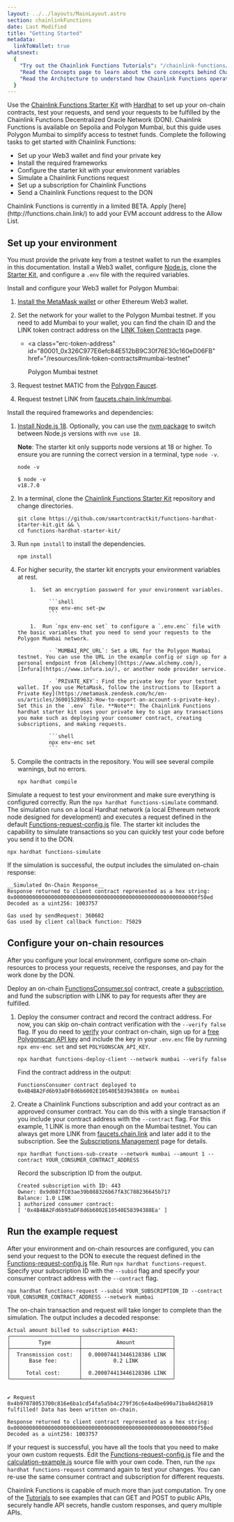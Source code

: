 ```yaml
---
layout: ../../layouts/MainLayout.astro
section: chainlinkFunctions
date: Last Modified
title: "Getting Started"
metadata:
  linkToWallet: true
whatsnext:
  {
    "Try out the Chainlink Functions Tutorials": "/chainlink-functions/tutorials/",
    "Read the Concepts page to learn about the core concepts behind Chainlink Functions": "/chainlink-functions/resources/concepts/",
    "Read the Architecture to understand how Chainlink Functions operates": "/chainlink-functions/resources/architecture/",
  }
---
```



Use the [Chainlink Functions Starter Kit](https://github.com/smartcontractkit/functions-hardhat-starter-kit) with [Hardhat](https://hardhat.org/) to set up your on-chain contracts, test your requests, and send your requests to be fulfilled by the Chainlink Functions Decentralized Oracle Network (DON). Chainlink Functions is available on Sepolia and Polygon Mumbai, but this guide uses Polygon Mumbai to simplify access to testnet funds. Complete the following tasks to get started with Chainlink Functions:

- Set up your Web3 wallet and find your private key
- Install the required frameworks
- Configure the starter kit with your environment variables
- Simulate a Chainlink Functions request
- Set up a subscription for Chainlink Functions
- Send a Chainlink Functions request to the DON

<Aside type="note" title="Request Access">
  Chainlink Functions is currently in a limited BETA. Apply [here](http://functions.chain.link/) to add your EVM account
  address to the Allow List.
</Aside>

## Set up your environment

You must provide the private key from a testnet wallet to run the examples in this documentation. Install a Web3 wallet, configure [Node.js](https://nodejs.org/en/download/), clone the [Starter Kit](https://github.com/smartcontractkit/functions-hardhat-starter-kit.git), and configure a `.env` file with the required variables.

Install and configure your Web3 wallet for Polygon Mumbai:

1. [Install the MetaMask wallet](/getting-started/deploy-your-first-contract#install-and-fund-your-metamask-wallet) or other Ethereum Web3 wallet.

1. Set the network for your wallet to the Polygon Mumbai testnet. If you need to add Mumbai to your wallet, you can find the chain ID and the LINK token contract address on the [LINK Token Contracts](/resources/link-token-contracts#mumbai-testnet) page.

   - <a
       class="erc-token-address"
       id="80001_0x326C977E6efc84E512bB9C30f76E30c160eD06FB"
       href="/resources/link-token-contracts#mumbai-testnet"
     >
       Polygon Mumbai testnet
     </a>

1. Request testnet MATIC from the [Polygon Faucet](https://faucet.polygon.technology/).

1. Request testnet LINK from [faucets.chain.link/mumbai](https://faucets.chain.link/mumbai).

Install the required frameworks and dependencies:

1.  [Install Node.js 18](https://nodejs.org/en/download/). Optionally, you can use the [nvm package](https://www.npmjs.com/package/nvm) to switch between Node.js versions with `nvm use 18`.

    **Note**: The starter kit only supports node versions at 18 or higher. To ensure you are running the correct version in a terminal, type `node -v`.

    ```shell
    node -v
    ```

    ```shell
    $ node -v
    v18.7.0
    ```

1.  In a terminal, clone the [Chainlink Functions Starter Kit](https://github.com/smartcontractkit/functions-hardhat-starter-kit.git) repository and change directories.

    ```shell
    git clone https://github.com/smartcontractkit/functions-hardhat-starter-kit.git && \
    cd functions-hardhat-starter-kit/
    ```

1.  Run `npm install` to install the dependencies.

    ```shell
    npm install
    ```

1.  For higher security, the starter kit encrypts your environment variables at rest.

            1.  Set an encryption password for your environment variables.

                  ```shell
                  npx env-enc set-pw
                  ```

            1.  Run `npx env-enc set` to configure a `.env.enc` file with the basic variables that you need to send your requests to the Polygon Mumbai network.

                  - `MUMBAI_RPC_URL`: Set a URL for the Polygon Mumbai testnet. You can use the URL in the example config or sign up for a personal endpoint from [Alchemy](https://www.alchemy.com/), [Infura](https://www.infura.io/), or another node provider service.

                  - `PRIVATE_KEY`: Find the private key for your testnet wallet. If you use MetaMask, follow the instructions to [Export a Private Key](https://metamask.zendesk.com/hc/en-us/articles/360015289632-How-to-export-an-account-s-private-key). Set this in the `.env` file. **Note**: The Chainlink Functions hardhat starter kit uses your private key to sign any transactions you make such as deploying your consumer contract, creating subscriptions, and making requests.

                  ```shell
                  npx env-enc set
                  ```

1.  Compile the contracts in the repository. You will see several compile warnings, but no errors.

    ```shell
    npx hardhat compile
    ```

Simulate a request to test your environment and make sure everything is configured correctly. Run the `npx hardhat functions-simulate` command. The simulation runs on a local Hardhat network (a local Ethereum network node designed for development) and executes a request defined in the default [Functions-request-config.js](https://github.com/smartcontractkit/functions-hardhat-starter-kit/blob/main/Functions-request-config.js) file. The starter kit includes the capability to simulate transactions so you can quickly test your code before you send it to the DON.

```shell
npx hardhat functions-simulate
```

If the simulation is successful, the output includes the simulated on-chain response:

```text
__Simulated On-Chain Response__
Response returned to client contract represented as a hex string: 0x00000000000000000000000000000000000000000000000000000000000f50ed
Decoded as a uint256: 1003757

Gas used by sendRequest: 360602
Gas used by client callback function: 75029
```

## Configure your on-chain resources

After you configure your local environment, configure some on-chain resources to process your requests, receive the responses, and pay for the work done by the DON.

Deploy an on-chain [FunctionsConsumer.sol](https://github.com/smartcontractkit/functions-hardhat-starter-kit/blob/main/contracts/FunctionsConsumer.sol) contract, create a [subscription](/chainlink-functions/resources/subscriptions), and fund the subscription with LINK to pay for requests after they are fulfilled.

1. Deploy the consumer contract and record the contract address. For now, you can skip on-chain contract verification with the `--verify false` flag. If you do need to [verify](https://blog.chain.link/how-to-verify-a-smart-contract-on-etherscan) your contract on-chain, sign up for a [free Polygonscan API key](https://polygonscan.com/login) and include the key in your `.env.enc` file by running `npx env-enc set` and set `POLYGONSCAN_API_KEY`.

   ```shell
   npx hardhat functions-deploy-client --network mumbai --verify false
   ```

   Find the contract address in the output:

   ```text
   FunctionsConsumer contract deployed to 0x4B4BA2Fd6b93aDF8d6b6002E10540E58394388Ea on mumbai
   ```

1. Create a Chainlink Functions subscription and add your contract as an approved consumer contract. You can do this with a single transaction if you include your contract address with the `--contract` flag. For this example, 1 LINK is more than enough on the Mumbai testnet. You can always get more LINK from [faucets.chain.link](https://faucets.chain.link/mumbai) and later add it to the subscription. See the [Subscriptions Management](/chainlink-functions/resources/subscriptions#fund-a-subscription) page for details.

   ```shell
   npx hardhat functions-sub-create --network mumbai --amount 1 --contract YOUR_CONSUMER_CONTRACT_ADDRESS
   ```

   Record the subscription ID from the output.

   ```text
   Created subscription with ID: 443
   Owner: 0x9d087fC03ae39b088326b67fA3C788236645b717
   Balance: 1.0 LINK
   1 authorized consumer contract:
   [ '0x4B4BA2Fd6b93aDF8d6b6002E10540E58394388Ea' ]
   ```

## Run the example request

After your environment and on-chain resources are configured, you can send your request to the DON to execute the request defined in the [Functions-request-config.js](https://github.com/smartcontractkit/functions-hardhat-starter-kit/blob/main/Functions-request-config.js) file. Run `npx hardhat functions-request`. Specify your subscription ID with the `--subid` flag and specify your consumer contract address with the `--contract` flag.

```shell
npx hardhat functions-request --subid YOUR_SUBSCRIPTION_ID --contract YOUR_CONSUMER_CONTRACT_ADDRESS --network mumbai
```

The on-chain transaction and request will take longer to complete than the simulation. The output includes a decoded response:

```text
Actual amount billed to subscription #443:
┌──────────────────────┬─────────────────────────────┐
│         Type         │           Amount            │
├──────────────────────┼─────────────────────────────┤
│  Transmission cost:  │  0.000074413446128386 LINK  │
│      Base fee:       │          0.2 LINK           │
│                      │                             │
│     Total cost:      │  0.200074413446128386 LINK  │
└──────────────────────┴─────────────────────────────┘


✔ Request 0x4b97078053700c816e6ba1cd54fa5a5b4c279f36c6e4a4be690a71ba84d26819 fulfilled! Data has been written on-chain.

Response returned to client contract represented as a hex string: 0x00000000000000000000000000000000000000000000000000000000000f50ed
Decoded as a uint256: 1003757
```

If your request is successful, you have all the tools that you need to make your own custom requests. Edit the [Functions-request-config.js](https://github.com/smartcontractkit/functions-hardhat-starter-kit/blob/main/Functions-request-config.js) file and the [calculation-example.js](https://github.com/smartcontractkit/functions-hardhat-starter-kit/blob/main/calculation-example.js) source file with your own code. Then, run the `npx hardhat functions-request` command again to test your changes. You can re-use the same consumer contract and subscription for different requests.

Chainlink Functions is capable of much more than just computation. Try one of the [Tutorials](/chainlink-functions/tutorials/) to see examples that can GET and POST to public APIs, securely handle API secrets, handle custom responses, and query multiple APIs.
